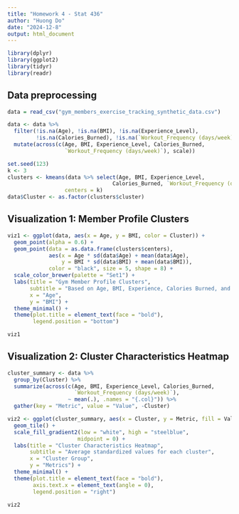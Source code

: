 ```yaml
---
title: "Homework 4 - Stat 436"
author: "Huong Do"
date: "2024-12-8"
output: html_document
---
```

```r
library(dplyr)
library(ggplot2)
library(tidyr)
library(readr)
```

## Data preprocessing

```r

data = read_csv("gym_members_exercise_tracking_synthetic_data.csv")

data <- data %>%
  filter(!is.na(Age), !is.na(BMI), !is.na(Experience_Level),
         !is.na(Calories_Burned), !is.na(`Workout_Frequency (days/week)`)) %>%
  mutate(across(c(Age, BMI, Experience_Level, Calories_Burned, 
                  `Workout_Frequency (days/week)`), scale))

set.seed(123)
k <- 3
clusters <- kmeans(data %>% select(Age, BMI, Experience_Level, 
                                 Calories_Burned, `Workout_Frequency (days/week)`), 
                  centers = k)
data$Cluster <- as.factor(clusters$cluster)

```

## Visualization 1: Member Profile Clusters

```r
viz1 <- ggplot(data, aes(x = Age, y = BMI, color = Cluster)) +
  geom_point(alpha = 0.6) +
  geom_point(data = as.data.frame(clusters$centers), 
             aes(x = Age * sd(data$Age) + mean(data$Age),
                 y = BMI * sd(data$BMI) + mean(data$BMI)),
             color = "black", size = 5, shape = 8) +
  scale_color_brewer(palette = "Set1") +
  labs(title = "Gym Member Profile Clusters",
       subtitle = "Based on Age, BMI, Experience, Calories Burned, and Workout Frequency",
       x = "Age",
       y = "BMI") +
  theme_minimal() +
  theme(plot.title = element_text(face = "bold"),
        legend.position = "bottom")

viz1
```


## Visualization 2: Cluster Characteristics Heatmap

```r
cluster_summary <- data %>%
  group_by(Cluster) %>%
  summarize(across(c(Age, BMI, Experience_Level, Calories_Burned, 
                     `Workout_Frequency (days/week)`),
                   ~ mean(.), .names = "{.col}")) %>%
  gather(key = "Metric", value = "Value", -Cluster)

viz2 <- ggplot(cluster_summary, aes(x = Cluster, y = Metric, fill = Value)) +
  geom_tile() +
  scale_fill_gradient2(low = "white", high = "steelblue", 
                      midpoint = 0) +
  labs(title = "Cluster Characteristics Heatmap",
       subtitle = "Average standardized values for each cluster",
       x = "Cluster Group",
       y = "Metrics") +
  theme_minimal() +
  theme(plot.title = element_text(face = "bold"),
        axis.text.x = element_text(angle = 0),
        legend.position = "right")

viz2
```
